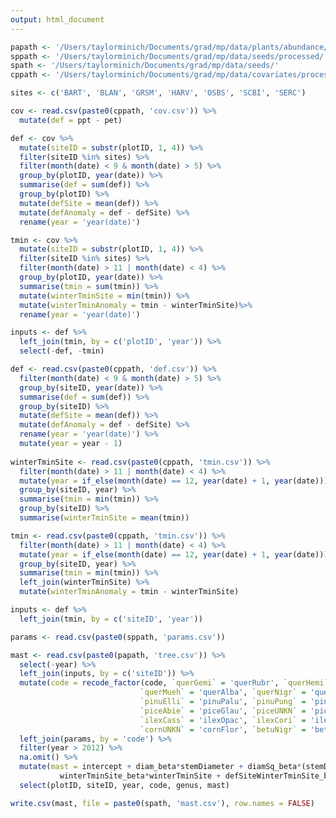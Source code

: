 ```yaml
---
output: html_document
---
```


```r
papath <- '/Users/taylorminich/Documents/grad/mp/data/plants/abundance/'
sppath <- '/Users/taylorminich/Documents/grad/mp/data/seeds/processed/'
spath <- '/Users/taylorminich/Documents/grad/mp/data/seeds/'
cppath <- '/Users/taylorminich/Documents/grad/mp/data/covariates/processed/'
```

```r
sites <- c('BART', 'BLAN', 'GRSM', 'HARV', 'OSBS', 'SCBI', 'SERC')

cov <- read.csv(paste0(cppath, 'cov.csv')) %>%
  mutate(def = ppt - pet)

def <- cov %>%
  mutate(siteID = substr(plotID, 1, 4)) %>%
  filter(siteID %in% sites) %>%
  filter(month(date) < 9 & month(date) > 5) %>%
  group_by(plotID, year(date)) %>%
  summarise(def = sum(def)) %>%
  group_by(plotID) %>%
  mutate(defSite = mean(def)) %>%
  mutate(defAnomaly = def - defSite) %>%
  rename(year = 'year(date)')

tmin <- cov %>%
  mutate(siteID = substr(plotID, 1, 4)) %>%
  filter(siteID %in% sites) %>%
  filter(month(date) > 11 | month(date) < 4) %>%
  group_by(plotID, year(date)) %>%
  summarise(tmin = sum(tmin)) %>%
  mutate(winterTminSite = min(tmin)) %>%
  mutate(winterTminAnomaly = tmin - winterTminSite)%>%
  rename(year = 'year(date)')

inputs <- def %>%
  left_join(tmin, by = c('plotID', 'year')) %>%
  select(-def, -tmin)

```

```r
def <- read.csv(paste0(cppath, 'def.csv')) %>%
  filter(month(date) < 9 & month(date) > 5) %>%
  group_by(siteID, year(date)) %>%
  summarise(def = sum(def)) %>%
  group_by(siteID) %>%
  mutate(defSite = mean(def)) %>%
  mutate(defAnomaly = def - defSite) %>%
  rename(year = 'year(date)') %>%
  mutate(year = year - 1) 
  
winterTminSite <- read.csv(paste0(cppath, 'tmin.csv')) %>%
  filter(month(date) > 11 | month(date) < 4) %>%
  mutate(year = if_else(month(date) == 12, year(date) + 1, year(date))) %>%
  group_by(siteID, year) %>%
  summarise(tmin = min(tmin)) %>%
  group_by(siteID) %>%
  summarise(winterTminSite = mean(tmin))

tmin <- read.csv(paste0(cppath, 'tmin.csv')) %>%
  filter(month(date) > 11 | month(date) < 4) %>%
  mutate(year = if_else(month(date) == 12, year(date) + 1, year(date))) %>%
  group_by(siteID, year) %>%
  summarise(tmin = min(tmin)) %>% 
  left_join(winterTminSite) %>%
  mutate(winterTminAnomaly = tmin - winterTminSite)

inputs <- def %>%
  left_join(tmin, by = c('siteID', 'year'))

```

```r
params <- read.csv(paste0(sppath, 'params.csv'))

mast <- read.csv(paste0(papath, 'tree.csv')) %>%
  select(-year) %>%
  left_join(inputs, by = c('siteID')) %>%
  mutate(code = recode_factor(code, `querGemi` = 'querRubr', `querHemi` = 'querRubr', `querLaev` = 'querRubr', `querMont` = 'querAlba',
                             `querMueh` = 'querAlba', `querNigr` = 'querRubr', `querUNKN` = 'querRubr',`querVirg` = 'querRubr', 
                             `pinuElli` = 'pinuPalu', `pinuPung` = 'pinuTaed', `pinuRube` = 'pinuTaed', `pinuUNKN` = 'pinuTaed', 
                             `piceAbie` = 'piceGlau', `piceUNKN` = 'piceGlau', `oxydUNKN` = 'oxydArbo', `nyssBifl` = 'nyssSylv',
                             `ilexCass` = 'ilexOpac', `ilexCori` = 'ilexOpac', `ilexGlab` = 'ilexOpac', `ilexMucr` = 'ilexOpac', 
                             `cornUNKN` = 'cornFlor', `betuNigr` = 'betuLent', `betuPopu` = 'betuLent')) %>%
  left_join(params, by = 'code') %>%
  filter(year > 2012) %>%
  na.omit() %>%
  mutate(mast = intercept + diam_beta*stemDiameter + diamSq_beta*(stemDiameter^2) + defAnomaly_beta*defAnomaly + defSite_beta*defSite +
           winterTminSite_beta*winterTminSite + defSiteWinterTminSite_beta*defSite*winterTminSite) %>%
  select(plotID, siteID, year, code, genus, mast)

write.csv(mast, file = paste0(spath, 'mast.csv'), row.names = FALSE)
```